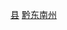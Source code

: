 {{Catnav|頁面分類|...|中国民族自治州|黔东南州|黔东南州行政区划|黔东南州县市}}
{{Catnav|頁面分類|...|贵州地州市|黔东南州|黔东南州行政区划|黔东南州县市}}
{{Catnav|頁面分類|...||贵州行政区划|贵州县级行政区|贵州县份}}
{{Catnav|頁面分類|...|县级行政区|中国县份|中国各省县份|贵州县份}}

{{catmore|剑河县|贵州省剑河县}}

[[Category:黔东南州县市|县]]
[[Category:贵州县份|黔东南州]]